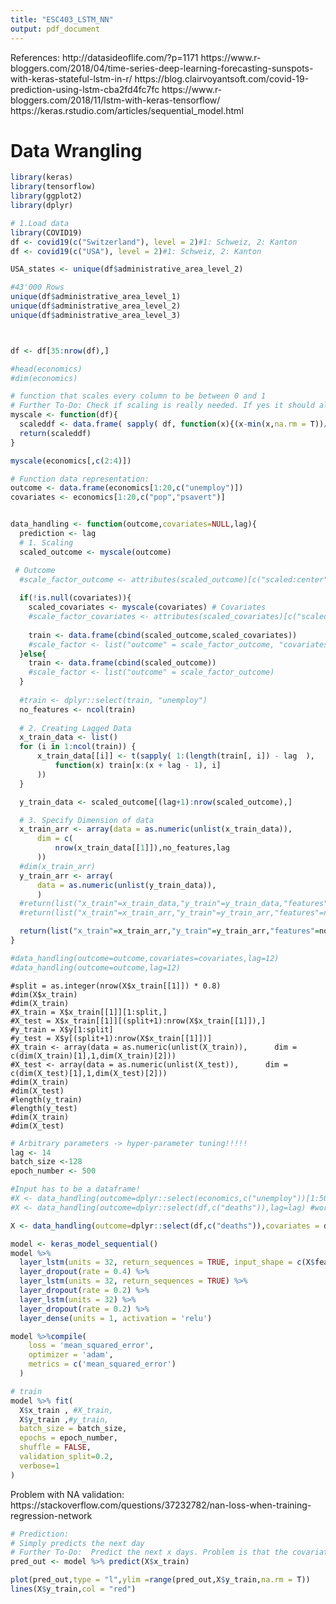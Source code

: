 ```yaml
---
title: "ESC403_LSTM_NN"
output: pdf_document
---
```


References:
http://datasideoflife.com/?p=1171
https://www.r-bloggers.com/2018/04/time-series-deep-learning-forecasting-sunspots-with-keras-stateful-lstm-in-r/
https://blog.clairvoyantsoft.com/covid-19-prediction-using-lstm-cba2fd4fc7fc
https://www.r-bloggers.com/2018/11/lstm-with-keras-tensorflow/
https://keras.rstudio.com/articles/sequential_model.html

############################################################################################
# Data Wrangling
############################################################################################

```r
library(keras)
library(tensorflow)
library(ggplot2)
library(dplyr)

# 1.Load data
library(COVID19)
df <- covid19(c("Switzerland"), level = 2)#1: Schweiz, 2: Kanton
df <- covid19(c("USA"), level = 2)#1: Schweiz, 2: Kanton

USA_states <- unique(df$administrative_area_level_2)

#43'000 Rows
unique(df$administrative_area_level_1)
unique(df$administrative_area_level_2)
unique(df$administrative_area_level_3)



df <- df[35:nrow(df),]

#head(economics)
#dim(economics)
```

```r
# function that scales every column to be between 0 and 1
# Further To-Do: Check if scaling is really needed. If yes it should also give the variables to rescale later!
myscale <- function(df){
  scaleddf <- data.frame( sapply( df, function(x){(x-min(x,na.rm = T))/(max(x,na.rm = T)-min(x,na.rm = T))} ))
  return(scaleddf)
}

myscale(economics[,c(2:4)])

```


```r
# Function data representation:
outcome <- data.frame(economics[1:20,c("unemploy")])
covariates <- economics[1:20,c("pop","psavert")]


data_handling <- function(outcome,covariates=NULL,lag){
  prediction <- lag
  # 1. Scaling
  scaled_outcome <- myscale(outcome)

 # Outcome
  #scale_factor_outcome <- attributes(scaled_outcome)[c("scaled:center","scaled:scale")]
  
  if(!is.null(covariates)){
    scaled_covariates <- myscale(covariates) # Covariates
    #scale_factor_covariates <- attributes(scaled_covariates)[c("scaled:center","scaled:scale")]
    
    train <- data.frame(cbind(scaled_outcome,scaled_covariates))
    #scale_factor <- list("outcome" = scale_factor_outcome, "covariates"=scale_factor_covariates)
  }else{
    train <- data.frame(cbind(scaled_outcome))
    #scale_factor <- list("outcome" = scale_factor_outcome)
  }
  
  #train <- dplyr::select(train, "unemploy")
  no_features <- ncol(train)
  
  # 2. Creating Lagged Data
  x_train_data <- list()
  for (i in 1:ncol(train)) {
      x_train_data[[i]] <- t(sapply( 1:(length(train[, i]) - lag  ),
          function(x) train[x:(x + lag - 1), i]
      ))
  }

  y_train_data <- scaled_outcome[(lag+1):nrow(scaled_outcome),]

  # 3. Specify Dimension of data
  x_train_arr <- array(data = as.numeric(unlist(x_train_data)),
      dim = c(
          nrow(x_train_data[[1]]),no_features,lag
      ))
  #dim(x_train_arr)
  y_train_arr <- array(
      data = as.numeric(unlist(y_train_data)),
      )
  #return(list("x_train"=x_train_data,"y_train"=y_train_data,"features"=no_features, "scale"=scale_factor))
  #return(list("x_train"=x_train_arr,"y_train"=y_train_arr,"features"=no_features, "scale"=scale_factor))

  return(list("x_train"=x_train_arr,"y_train"=y_train_arr,"features"=no_features))
}

#data_handling(outcome=outcome,covariates=covariates,lag=12)
#data_handling(outcome=outcome,lag=12)
```


```{}
#split = as.integer(nrow(X$x_train[[1]]) * 0.8)
#dim(X$x_train)
#dim(X_train)
#X_train = X$x_train[[1]][1:split,]
#X_test = X$x_train[[1]][(split+1):nrow(X$x_train[[1]]),]
#y_train = X$y[1:split]
#y_test = X$y[(split+1):nrow(X$x_train[[1]])]
#X_train <- array(data = as.numeric(unlist(X_train)),      dim = c(dim(X_train)[1],1,dim(X_train)[2]))
#X_test <- array(data = as.numeric(unlist(X_test)),      dim = c(dim(X_test)[1],1,dim(X_test)[2]))
#dim(X_train)
#dim(X_test)
#length(y_train)
#length(y_test)
#dim(X_train)
#dim(X_test)
```


```r
# Arbitrary parameters -> hyper-parameter tuning!!!!!
lag <- 14
batch_size <-128
epoch_number <- 500

#Input has to be a dataframe!
#X <- data_handling(outcome=dplyr::select(economics,c("unemploy"))[1:500,],covariates = dplyr::select(economics,-c("date", "unemploy"))[1:500,],lag=lag) #works with this!
#X <- data_handling(outcome=dplyr::select(df,c("deaths")),lag=lag) #works

X <- data_handling(outcome=dplyr::select(df,c("deaths")),covariates = dplyr::select(df,c("facial_coverings")),lag=lag)

model <- keras_model_sequential()
model %>%
  layer_lstm(units = 32, return_sequences = TRUE, input_shape = c(X$features,lag)) %>% 
  layer_dropout(rate = 0.4) %>%
  layer_lstm(units = 32, return_sequences = TRUE) %>%
  layer_dropout(rate = 0.2) %>%
  layer_lstm(units = 32) %>%
  layer_dropout(rate = 0.2) %>%
  layer_dense(units = 1, activation = 'relu')

model %>%compile(
    loss = 'mean_squared_error',
    optimizer = 'adam',
    metrics = c('mean_squared_error')
  )

# train
model %>% fit( 
  X$x_train , #X_train, 
  X$y_train ,#y_train, 
  batch_size = batch_size, 
  epochs = epoch_number, 
  shuffle = FALSE,
  validation_split=0.2,
  verbose=1
)
```
Problem with NA validation:
https://stackoverflow.com/questions/37232782/nan-loss-when-training-regression-network

```r
# Prediction:
# Simply predicts the next day
# Further To-Do:  Predict the next x days. Problem is that the covariates need also to be given!
pred_out <- model %>% predict(X$x_train)

plot(pred_out,type = "l",ylim =range(pred_out,X$y_train,na.rm = T))
lines(X$y_train,col = "red")
```

